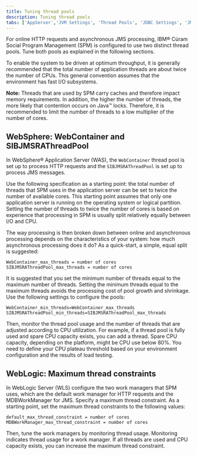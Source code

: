 ```yaml
---
title: Tuning thread pools
description: Tuning thread pools
tabs: ['AppServer','JVM Settings', 'Thread Pools', 'JDBC Settings', 'JMS Settings', 'WAS Java 2 Security']
---
```


For online HTTP requests and asynchronous JMS processing, IBM® Cúram Social Program Management (SPM)
is configured to use two distinct thread pools. Tune both pools as explained in the following sections.

To enable the system to be driven at optimum throughput, it is generally recommended that the total number
of application threads are about twice the number of CPUs. This general convention assumes that the environment has fast I/O subsystems.

<InlineNotification>

**Note:** Threads that are used by SPM carry caches and therefore impact memory requirements. In addition,
the higher the number of threads, the more likely that contention occurs on Java™ locks. Therefore,
it is recommended to limit the number of threads to a low multiplier of the number of cores.

</InlineNotification>

## WebSphere: WebContainer and SIBJMSRAThreadPool

In WebSphere® Application Server (WAS), the `WebContainer` thread pool is set up to process HTTP requests and the `SIBJMSRAThreadPool` is set up to process JMS messages.

Use the following specification as a starting point: the total number of threads that SPM uses in the application
server can be set to twice the number of available cores. This starting point assumes that only one application server
is running on the operating system or logical partition. Setting the number of threads to twice the number of cores is
based on experience that processing in SPM is usually split relatively equally between I/O and CPU.

The way processing is then broken down between online and asynchronous processing depends on the characteristics of your
system: how much asynchronous processing does it do? As a quick-start, a simple, equal split is suggested:

```
WebContainer_max_threads = number of cores
SIBJMSRAThreadPool_max_threads = number of cores
```

It is suggested that you set the minimum number of threads equal to the maximum number of threads. Setting the minimum
threads equal to the maximum threads avoids the processing cost of pool growth and shrinkage. Use the following settings to configure the pools:

```
WebContainer_min_threads=WebContainer_max_threads
SIBJMSRAThreadPool_min_threads=SIBJMSRAThreadPool_max_threads
```

Then, monitor the thread pool usage and the number of threads that are adjusted according to CPU utilization.
For example, if a thread pool is fully used and spare CPU capacity exists, you can add a thread. Spare CPU capacity,
depending on the platform, might be CPU use below 80%. You need to define your CPU plateau threshold based on your
environment configuration and the results of load testing.

## WebLogic: Maximum thread constraints

In WebLogic Server (WLS) configure the two work managers that SPM uses, which are the default work manager for HTTP
requests and the MDBWorkManager for JMS. Specify a maximum thread constraint. As a starting point, set the maximum thread constraints to the following values:

```
default_max_thread_constraint = number of cores
MDBWorkManager_max_thread_constraint = number of cores
```

Then, tune the work managers by monitoring thread usage. Monitoring indicates thread usage for a work manager.
If all threads are used and CPU capacity exists, you can increase the maximum thread constraint.

